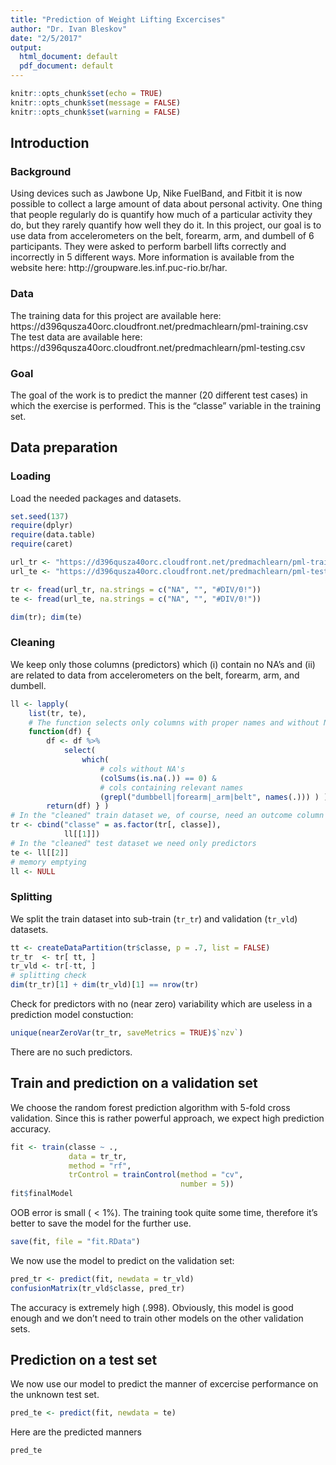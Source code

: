 ```yaml
---
title: "Prediction of Weight Lifting Excercises"
author: "Dr. Ivan Bleskov"
date: "2/5/2017"
output:
  html_document: default
  pdf_document: default
---
```

```r
knitr::opts_chunk$set(echo = TRUE)
knitr::opts_chunk$set(message = FALSE)
knitr::opts_chunk$set(warning = FALSE)
```

## Introduction
### Background
Using devices such as Jawbone Up, Nike FuelBand, and Fitbit it is now possible 
to collect a large amount of data about personal activity. One thing that people
regularly do is quantify how much of a particular activity they do, but they 
rarely quantify how well they do it. In this project, our goal is to use data 
from accelerometers on the belt, forearm, arm, and dumbell of 6 participants. 
They were asked to perform barbell lifts correctly and incorrectly in 5 
different ways. More information is available from the website here: http://groupware.les.inf.puc-rio.br/har.

### Data
The training data for this project are available here:
https://d396qusza40orc.cloudfront.net/predmachlearn/pml-training.csv
The test data are available here:
https://d396qusza40orc.cloudfront.net/predmachlearn/pml-testing.csv

### Goal
The goal of the work is to predict the manner (20 different test cases) in which
the exercise is performed. This is the “classe” variable in the training set.

## Data preparation
### Loading
Load the needed packages and datasets.
```r
set.seed(137)
require(dplyr)
require(data.table)
require(caret)

url_tr <- "https://d396qusza40orc.cloudfront.net/predmachlearn/pml-training.csv"
url_te <- "https://d396qusza40orc.cloudfront.net/predmachlearn/pml-testing.csv"

tr <- fread(url_tr, na.strings = c("NA", "", "#DIV/0!"))
te <- fread(url_te, na.strings = c("NA", "", "#DIV/0!"))

dim(tr); dim(te)
```

### Cleaning
We keep only those columns (predictors) which (i) contain no NA's and (ii) are 
related to data from accelerometers on the belt, forearm, arm, and dumbell.
```r
ll <- lapply(
    list(tr, te),
    # The function selects only columns with proper names and without NA's
    function(df) {
        df <- df %>% 
            select( 
                which( 
                    # cols without NA's
                    (colSums(is.na(.)) == 0) &
                    # cols containing relevant names
                    (grepl("dumbbell|forearm|_arm|belt", names(.))) ) )
        return(df) } )
# In the "cleaned" train dataset we, of course, need an outcome column "classe"
tr <- cbind("classe" = as.factor(tr[, classe]),
            ll[[1]])
# In the "cleaned" test dataset we need only predictors
te <- ll[[2]]
# memory emptying
ll <- NULL
```

### Splitting
We split the train dataset into sub-train (```tr_tr```) and validation 
(```tr_vld```) datasets.
```r
tt <- createDataPartition(tr$classe, p = .7, list = FALSE)
tr_tr  <- tr[ tt, ]
tr_vld <- tr[-tt, ]
# splitting check
dim(tr_tr)[1] + dim(tr_vld)[1] == nrow(tr)
```

Check for predictors with no (near zero) variability which are useless in a
prediction model constuction:
```r
unique(nearZeroVar(tr_tr, saveMetrics = TRUE)$`nzv`)
```

There are no such predictors.

## Train and prediction on a validation set
We choose the random forest prediction algorithm with 5-fold cross 
validation. Since this is rather powerful approach, we expect high prediction
accuracy.
```r
fit <- train(classe ~ .,
             data = tr_tr,
             method = "rf",
             trControl = trainControl(method = "cv",
                                      number = 5))
fit$finalModel
```

OOB error is small ($< 1\%$).
The training took quite some time, therefore it's better to save the model for 
the further use.
```r
save(fit, file = "fit.RData")
```

We now use the model to predict on the validation set:
```r
pred_tr <- predict(fit, newdata = tr_vld)
confusionMatrix(tr_vld$classe, pred_tr)
```

The accuracy is extremely high ($.998$). Obviously, this model is good enough 
and we don't need to train other models on the other validation sets.

## Prediction on a test set
We now use our model to predict the manner of excercise performance on the 
unknown test set.
```r
pred_te <- predict(fit, newdata = te)
```

Here are the predicted manners
```r
pred_te
```